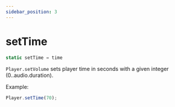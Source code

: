 ```yaml
---
sidebar_position: 3
---
```

# setTime

```js
static setTime = time
```

`Player.setVolume` sets player time in seconds with a given integer (0..audio.duration).

Example:
```js
Player.setTime(70);
```